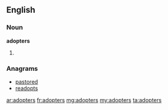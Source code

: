 ==English==

===Noun===
'''adopters'''
# {{plural of|adopter}}

===Anagrams===
* [[pastored#English|pastored]]
* [[readopts#English|readopts]]

[[ar:adopters]]
[[fr:adopters]]
[[mg:adopters]]
[[my:adopters]]
[[ta:adopters]]